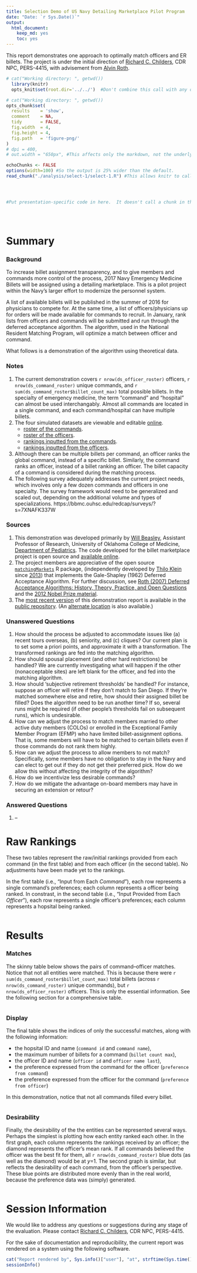 ```yaml
---
title: Selection Demo of US Navy Detailing Marketplace Pilot Program
date: "Date: `r Sys.Date()`"
output:
  html_document:
    keep_md: yes
    toc: yes
---
```


This report demonstrates one approach to optimally match officers and ER billets.  The project is under the initial direction of [Richard C. Childers](mailto:richard.childers@navy.mil), CDR NPC, PERS-4415, with advisement from [Alvin Roth](http://web.stanford.edu/~alroth/).

<!--  Set the working directory to the repository's base directory; this assumes the report is nested inside of two directories.-->
```r
# cat("Working directory: ", getwd())
  library(knitr)
  opts_knit$set(root.dir='../../')  #Don't combine this call with any other chunk -especially one that uses file paths.
```

<!-- Set the report-wide options, and point to the external code file. -->
```r
# cat("Working directory: ", getwd())
opts_chunk$set(
  results    = 'show', 
  comment    = NA, 
  tidy       = FALSE,
  fig.width  = 4, 
  fig.height = 4, 
  fig.path   = 'figure-png/'
)
# dpi = 400,
# out.width = "650px", #This affects only the markdown, not the underlying png file.  The height will be scaled appropriately.

echoChunks <- FALSE
options(width=100) #So the output is 25% wider than the default.
read_chunk("./analysis/select-1/select-1.R") #This allows knitr to call chunks tagged in the underlying *.R file.
```

<!-- Load the sources.  Suppress the output when loading sources. --> 
```r
```

<!-- Load 'sourced' R files.  Suppress the output when loading packages. --> 
```r
```

<!-- Load any global functions and variables declared in the R file.  Suppress the output. --> 
```r
```

<!-- Declare any global functions specific to a Rmd output.  Suppress the output. --> 
```r
#Put presentation-specific code in here.  It doesn't call a chunk in the codebehind file.
```

<!-- Load the datasets.   -->
```r
```

<!-- Tweak the datasets.   -->
```r
```

```r
```

Summary
===========================================

### Background

To increase billet assignment transparency, and to give members and commands more control of the process, 2017 Navy Emergency Medicine Billets will be assigned using a detailing marketplace.  This is a pilot project within the Navy's larger effort to modernize the personnel system.  
  
A list of available billets will be published in the summer of 2016 for physicians to compete for.  At the same time, a list of officers/physicians up for orders will be made available for commands to recruit.  In January, rank lists from officers and commands will be submitted and run through the deferred acceptance algorithm.  The algorithm, used in the National Resident Matching Program, will optimize a match between officer and command.

What follows is a demonstration of the algorithm using theoretical data.

### Notes 
1. The current demonstration covers `r nrow(ds_officer_roster)` officers, `r nrow(ds_command_roster)` unique commands, and `r sum(ds_command_roster$billet_count_max)` total possible billets.  In the specialty of emergency medicine, the term "command" and "hospital" can almost be used interchangably.  Almost all commands are located in a single command, and each command/hospital can have multiple billets.
1. The four simulated datasets are viewable and editable [online](https://github.com/OuhscBbmc/usnavy-billets/tree/master/data-phi-free).
    * [roster of the commands](https://github.com/OuhscBbmc/usnavy-billets/blob/master/data-phi-free/raw/command-roster.csv).
    * [roster of the officers](https://github.com/OuhscBbmc/usnavy-billets/blob/master/data-phi-free/raw/officer-roster.csv).
    * [rankings inputted from the commands](https://github.com/OuhscBbmc/usnavy-billets/blob/master/data-phi-free/derived/command.csv).
    * [rankings inputted from the officers](https://github.com/OuhscBbmc/usnavy-billets/blob/master/data-phi-free/derived/officer.csv).
1. Although there can be multiple billets per command, an officer ranks the global command, instead of a specific billet.  Similarly, the command ranks an officer, instead of a billet ranking an officer.  The billet capacity of a command is considered during the matching process.
1. The following survey adequately addresses the current project needs, which involves only a few dozen commands and officers in one specialty.  The survey framework would need to be generalized and scaled out, depending on the additional volume and types of specializations. https://bbmc.ouhsc.edu/redcap/surveys/?s=7XNAFK337W

### Sources
1. This demonstration was developed primarily by [Will Beasley](http://ouhsc.edu/bbmc/team/), Assistant Professor of Research, University of Oklahoma College of Medicine, [Department of Pediatrics](http://www.oumedicine.com/pediatrics).  The code developed for the billet marketplace project is open source and [available online](https://github.com/OuhscBbmc/usnavy-billets).  
1. The project members are appreciative of the open source [`matchingMarkets`](https://cran.r-project.org/package=matchingMarkets) R package, (independently developed by [Thilo Klein](https://github.com/thiloklein) since [2013](https://github.com/thiloklein/matchingMarkets/commits/master)) that implements the Gale-Shapley (1962) Deferred Acceptance Algorithm. For further discussion, see [Roth (2007) Deferred Acceptance Algorithms: History, Theory, Practice, and
Open Questions](https://dash.harvard.edu/bitstream/handle/1/2579651/Roth_Deferred%20Acceptance.pdf) and the [2012 Nobel Prize material](http://www.nobelprize.org/nobel_prizes/economic-sciences/laureates/2012/press.html).
1. The [most recent version](https://rawgit.com/OuhscBbmc/usnavy-billets/master/analysis/select-1/select-1.html) of this demonstration report is available in the [public repository](https://github.com/OuhscBbmc/usnavy-billets).  (An [alternate location](https://github.com/OuhscBbmc/usnavy-billets/blob/master/analysis/select-1/select-1.md) is also available.)

### Unanswered Questions

1. How should the process be adjusted to accommodate issues like (a) recent tours overseas, (b) seniority, and (c) cliques?  Our current plan is to set some a priori points, and approximate it with a transformation.  The transformed rankings are fed into the matching algorithm.
1. How should spousal placement (and other hard restrictions) be handled?  We are currently investigating what will happen if the other (nonacceptable sites) are left blank for the officer, and fed into the matching algorithm.
1. How should 'subjective retirement thresholds' be handled?  For instance, suppose an officer will retire if they don't match to San Diego.  If they're matched somewhere else and retire, how should their assigned billet be filled?  Does the algorithm need to be run another time?  If so, several runs might be required (if other people's thresholds fail on subsequent runs), which is undesirable.
1. How can we adjust the process to match members married to other active duty members (COLOs) or enrolled in the Exceptional Family Member Program (EFMP) who have limited billet-assignment options.  That is, some members will have to be matched to certain billets even if those commands do not rank them highly.
1. How can we adjust the process to allow members to not match?  Specifically, some members have no obligation to stay in the Navy and can elect to get out if they do not get their preferred pick.  How do we allow this without affecting the integrity of the algorithm?
1. How do we incentivize less desirable commands?
1. How do we mitigate the advantage on-board members may have in securing an extension or retour?


### Answered Questions

 1. --

# Raw Rankings

These two tables represent the raw/initial rankings provided from each command (in the first table) and from each officer (in the second table).  No adjustments have been made yet to the rankings.

In the first table (i.e., "Input from Each *Command*"), each row represents a single command's preferences; each column represents a officer being ranked.  In constrast, in the second table (i.e., "Input Provided from Each *Officer*"), each row represents a single officer's preferences; each column represents a hopsital being ranked.


```r
```

Results
===========================================

### Matches

The skinny table below shows the pairs of command--officer matches.  Notice that not all entities were matched.  This is because there were `r sum(ds_command_roster$billet_count_max)` total billets (across `r nrow(ds_command_roster)` unique commands), but `r nrow(ds_officer_roster)` officers.  This is only the essential information.  See the following section for a comprehensive table.
```r
```

### Display

The final table shows the indices of only the successful matches, along with the following information:

* the hopsital ID and name (`command id` and `command name`), 
* the maximum number of billets for a command (`billet count max`),
* the officer ID and name  (`officer id` and `officer name last`), 
* the preference expressed from the command for the officer (`preference from command`)
* the preference expressed from the officer for the command (`preference from officer`)

In this demonstration, notice that not all commands filled every billet.

```r
```


### Desirability

Finally, the desirability of the the entities can be represented several ways.  Perhaps the simplest is plotting how each entity  ranked each other.  In the first graph, each column represents the rankings received by an officer; the diamond represents the officer's mean rank.  If all commands believed the officer was the best fit for them, all `r nrow(ds_command_roster)` blue dots (as well as the diamond) would be at $y$=1.  The second graph is similar, but reflects the desirability of each command, from the officer's perspective.  These blue points are distributed more evenly than in the real world, because the preference data was (simply) generated.

```r
```


Session Information
===========================================
We would like to address any questions or suggestions during any stage of the evaluation. Please contact [Richard C. Childers](mailto:richard.childers@navy.mil), CDR NPC, PERS-4415.

For the sake of documentation and reproducibility, the current report was rendered on a system using the following software.

```r
cat("Report rendered by", Sys.info()["user"], "at", strftime(Sys.time(), "%Y-%m-%d, %H:%M %z"))
sessionInfo()
```
